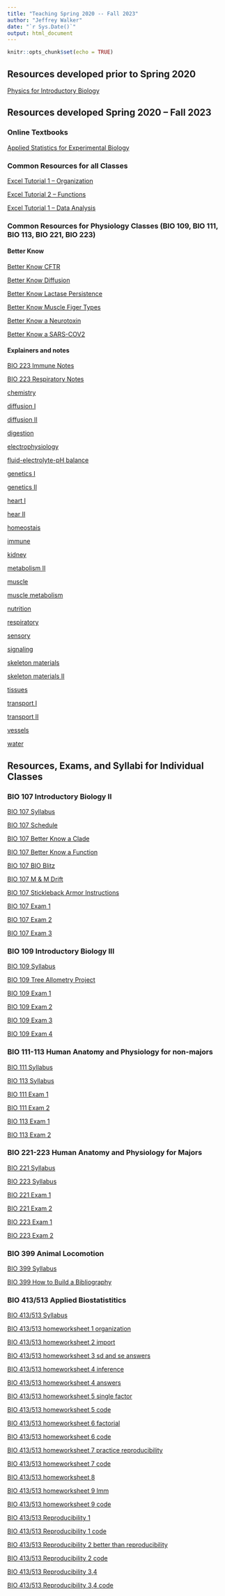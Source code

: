 ```yaml
---
title: "Teaching Spring 2020 -- Fall 2023"
author: "Jeffrey Walker"
date: "`r Sys.Date()`"
output: html_document
---
```


```r
knitr::opts_chunk$set(echo = TRUE)
```

## Resources developed prior to Spring 2020

[Physics for Introductory Biology](https://www.middleprofessor.com/files/physics_for_biologists/_book/index.html){target="_blank"}

## Resources developed Spring 2020 -- Fall 2023

### Online Textbooks

[Applied Statistics for Experimental Biology](https://www.middleprofessor.com/files/applied-biostatistics_bookdown/_book/index.html){target="_blank"}

### Common Resources for all Classes

[Excel Tutorial 1 -- Organization](bio107/Tutorial 1 -- Organization.xlsx){target="_blank"}

[Excel Tutorial 2 -- Functions](bio107/Tutorial 2 -- Formulas and Functions.xlsx){target="_blank"}

[Excel Tutorial 1 -- Data Analysis](bio107/Tutorial 3 -- data analysis.xlsx){target="_blank"}

### Common Resources for Physiology Classes (BIO 109, BIO 111, BIO 113, BIO 221, BIO 223)

#### Better Know

[Better Know CFTR](physiology/better know cftr.html){target="_blank"}

[Better Know Diffusion](physiology/better know diffusion.html){target="_blank"}

[Better Know Lactase Persistence](physiology/better-know-lactase-persistence.html){target="_blank"}

[Better Know Muscle Figer Types](physiology/better-know-muscle-fiber-type.html){target="_blank"}

[Better Know a Neurotoxin](physiology/Better-Know-Neurotoxins.html){target="_blank"}

[Better Know a SARS-COV2](physiology/better-know-sars-cov2.html){target="_blank"}

#### Explainers and notes

[BIO 223 Immune Notes](physiology/bio223-immune-notes.html){target="_blank"}

[BIO 223 Respiratory Notes](physiology/bio223-respiratory-notes.html){target="_blank"}

[chemistry](physiology/chemistry.html){target="_blank"}

[diffusion I](physiology/diffusion.html){target="_blank"}

[diffusion II](physiology/diffusion_II.html){target="_blank"}

[digestion](physiology/digestion.html){target="_blank"}

[electrophysiology](physiology/electrophysiology.html){target="_blank"}

[fluid-electrolyte-pH balance](physiology/fluid-electrolyte-pH-balance.html){target="_blank"}

[genetics I](physiology/genetics-explainer.html){target="_blank"}

[genetics II](physiology/goodnotes-Genetics.pdf){target="_blank"}

[heart I](physiology/heart_1.html){target="_blank"}

[hear II](physiology/heart_2.html){target="_blank"}

[homeostais](physiology/Homeostasis.html){target="_blank"}

[immune](physiology/immune.html){target="_blank"}

[kidney](physiology/kidney_explainer.html){target="_blank"}

[metabolism II](physiology/goodnotes-metabolism_1-3.pdf){target="_blank"}

[muscle](physiology/goodnotes-muscle.pdf){target="_blank"}

[muscle metabolism](physiology/metabolism-muscle.html){target="_blank"}

[nutrition](physiology/Nutrition.html){target="_blank"}

[respiratory](physiology/respiratory.html){target="_blank"}

[sensory](physiology/Sensory_explainer.html){target="_blank"}

[signaling](physiology/signaling.html){target="_blank"}

[skeleton materials](physiology/skeleton-1-materials.html){target="_blank"}

[skeleton materials II](physiology/materials.pdf){target="_blank"}

[tissues](physiology/tissue.html){target="_blank"}

[transport I](physiology/transport.html){target="_blank"}

[transport II](physiology/transport_II.html){target="_blank"}

[vessels](physiology/vessels.html){target="_blank"}

[water](physiology/water.html){target="_blank"}

## Resources, Exams, and Syllabi for Individual Classes
### BIO 107 Introductory Biology II

[BIO 107 Syllabus](bio107/BIO-107-Spring-2023.html){target="_blank"}

[BIO 107 Schedule](bio107/BIO-107-Spring-23-Thu-Lab-schedule.html){target="_blank"}

[BIO 107 Better Know a Clade](bio107/better-know-a-clade---mesquite.html){target="_blank"}

[BIO 107 Better Know a Function](bio107/better-know-a-function.html){target="_blank"}

[BIO 107 BIO Blitz](bio107/bioblitz.html){target="_blank"}

[BIO 107 M & M Drift](bio107/M & M evolution by drift.pdf){target="_blank"}

[BIO 107 Stickleback Armor Instructions](bio107/stickleback_armor_instructions.html){target="_blank"}

[BIO 107 Exam 1](bio107/bio 107 exam 1.pdf){target="_blank"}

[BIO 107 Exam 2](bio107/bio 107 exam 2.pdf){target="_blank"}

[BIO 107 Exam 3](bio107/bio 107 exam 3.pdf){target="_blank"}

### BIO 109 Introductory Biology III

[BIO 109 Syllabus](bio109/BIO_109_Spring_2022.html){target="_blank"}

[BIO 109 Tree Allometry Project](bio109/tree_project.html){target="_blank"}

[BIO 109 Exam 1](bio109/bio 109 exam 1.pdf){target="_blank"}

[BIO 109 Exam 2](bio109/bio 109 exam 2.pdf){target="_blank"}

[BIO 109 Exam 3](bio109/bio 109 exam 3.pdf){target="_blank"}

[BIO 109 Exam 4](bio109/bio 109 exam 4.pdf){target="_blank"}

### BIO 111-113 Human Anatomy and Physiology for non-majors

[BIO 111 Syllabus](bio111-113/BIO-111-Su-2023.html){target="_blank"}

[BIO 113 Syllabus](bio111-113/BIO-113-Su-2023.html){target="_blank"}

[BIO 111 Exam 1](bio111-113/bio 111 exam 1.pdf){target="_blank"}

[BIO 111 Exam 2](bio111-113/bio 111 exam 2.pdf){target="_blank"}

[BIO 113 Exam 1](bio111-113/bio 113 exam 1.pdf){target="_blank"}

[BIO 113 Exam 2](bio111-113/bio 113 exam 2.pdf){target="_blank"}

### BIO 221-223 Human Anatomy and Physiology for Majors

[BIO 221 Syllabus](bio221-223/BIO_221_Fall_23.html){target="_blank"}

[BIO 223 Syllabus](bio221-223/BIO_223_Spring_24.html){target="_blank"}

[BIO 221 Exam 1](bio221-223/bio 221 exam 1.pdf){target="_blank"}

[BIO 221 Exam 2](bio221-223/bio 221 exam 2.pdf){target="_blank"}

[BIO 223 Exam 1](bio221-223/bio 223 exam 1.pdf){target="_blank"}

[BIO 223 Exam 2](bio221-223/bio 223 exam 2.pdf){target="_blank"}

### BIO 399 Animal Locomotion

[BIO 399 Syllabus](bio399/BIO_399_Fall_23.html){target="_blank"}

[BIO 399 How to Build a Bibliography](bio399/assignment-1---how-to-build-a-bibliography.html){target="_blank"}

### BIO 413/513 Applied Biostatistitics

[BIO 413/513 Syllabus](bio413/BIO_413_Fall_23.html){target="_blank"}

[BIO 413/513 homeworksheet 1 organization](bio413/hws01.html){target="_blank"}

[BIO 413/513 homeworksheet 2 import](bio413/hws02.html){target="_blank"}

[BIO 413/513 homeworksheet 3 sd and se answers](bio413/hws03-answers.html){target="_blank"}

[BIO 413/513 homeworksheet 4 inference](bio413/hws04.html){target="_blank"}

[BIO 413/513 homeworksheet 4 answers](bio413/hws04-answers.html){target="_blank"}

[BIO 413/513 homeworksheet 5 single factor](bio413/hws05.html){target="_blank"}

[BIO 413/513 homeworksheet 5 code](bio413/hws05----code.html){target="_blank"}

[BIO 413/513 homeworksheet 6 factorial](bio413/hws06---factorial.html){target="_blank"}

[BIO 413/513 homeworksheet 6 code](bio413/hws06---factorial---YES-CODE.html){target="_blank"}

[BIO 413/513 homeworksheet 7 practice reproducibility](bio413/hws07-practice-repro-1-NO-code.html){target="_blank"}

[BIO 413/513 homeworksheet 7 code](bio413/hws07-practice-repro-1-YES-code.html){target="_blank"}

[BIO 413/513 homeworksheet 8](bio413/hws08.html){target="_blank"}

[BIO 413/513 homeworksheet 9 lmm](bio413/hws09---lmm.html){target="_blank"}

[BIO 413/513 homeworksheet 9 code](bio413/hws09---lmm-----CODE.html){target="_blank"}

[BIO 413/513 Reproducibility 1](bio413/repro-1----NO-code.html){target="_blank"}

[BIO 413/513 Reproducibility 1 code](bio413/repro-1----Code.html){target="_blank"}

[BIO 413/513 Reproducibility 2 better than reproducibility](bio413/repro-2----better-than-repro-NO-code.html){target="_blank"}

[BIO 413/513 Reproducibility 2 code](bio413/repro-2----better-than-repro-code.html){target="_blank"}

[BIO 413/513 Reproducibility 3,4](bio413/Repro3,4.html){target="_blank"}

[BIO 413/513 Reproducibility 3,4 code](bio413/Repro3,4_CODE.html){target="_blank"}
